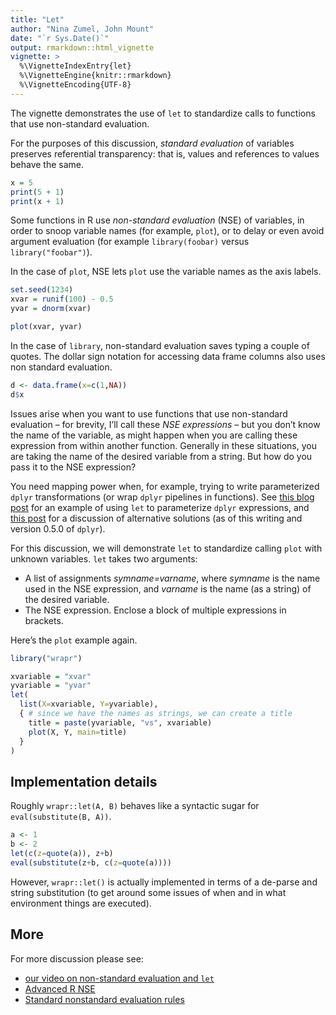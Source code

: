 ```yaml
---
title: "Let"
author: "Nina Zumel, John Mount"
date: "`r Sys.Date()`"
output: rmarkdown::html_vignette
vignette: >
  %\VignetteIndexEntry{let}
  %\VignetteEngine{knitr::rmarkdown}
  %\VignetteEncoding{UTF-8}
---
```


The vignette demonstrates the use of `let` to standardize calls to functions that use non-standard evaluation.

For the purposes of this discussion, *standard evaluation* of variables preserves referential transparency: that is, values and references to values behave the same.

```r
x = 5
print(5 + 1)
print(x + 1)
```

Some functions in R use *non-standard evaluation* (NSE) of variables, in order to snoop variable names (for example, `plot`), or to delay or even avoid argument evaluation (for example `library(foobar)` versus `library("foobar")`).

In the case of `plot`, NSE lets `plot` use the variable names as the axis labels.

```r
set.seed(1234)
xvar = runif(100) - 0.5
yvar = dnorm(xvar)

plot(xvar, yvar) 
```

In the case of `library`, non-standard evaluation saves typing a couple of quotes. The dollar sign notation for accessing data frame columns also uses non standard evaluation.

```r
d <- data.frame(x=c(1,NA))
d$x
```

Issues arise when you want to use functions that use non-standard evaluation -- for brevity, I'll call these *NSE expressions* --  but you don't know the name of the variable, as might happen when you are calling these expression from within another function. Generally in these situations, you are taking the name of the desired variable from a string. But how do you pass it to the NSE expression?

You need mapping power when, for example, trying to write parameterized `dplyr` transformations (or wrap `dplyr` pipelines in functions). See [this blog post](http://www.win-vector.com/blog/2016/12/using-replyrlet-to-parameterize-dplyr-expressions/) for an example of using `let` to parameterize `dplyr` expressions, and [this post](http://www.win-vector.com/blog/2016/12/comparative-examples-using-replyrlet/) for a discussion of alternative solutions (as of this writing and version 0.5.0 of `dplyr`).

For this discussion, we will demonstrate `let` to standardize calling `plot` with unknown variables.
`let` takes two arguments:

 * A list of assignments *symname=varname*, where *symname* is the name used in the NSE expression, and *varname* is the name (as a string) of the desired variable. 
 * The NSE expression. Enclose a block of multiple expressions in brackets.
 
 Here's the `plot` example again.

```r
library("wrapr")

xvariable = "xvar"
yvariable = "yvar"
let(
  list(X=xvariable, Y=yvariable),
  { # since we have the names as strings, we can create a title
    title = paste(yvariable, "vs", xvariable)
    plot(X, Y, main=title)
  }
)
```

## Implementation details

Roughly `wrapr::let(A, B)` behaves like a syntactic sugar for `eval(substitute(B, A))`.


```r
a <- 1
b <- 2
let(c(z=quote(a)), z+b)
eval(substitute(z+b, c(z=quote(a))))
```

However, `wrapr::let()` is actually implemented in terms of a de-parse and string substitution
(to get around some issues of when and in what environment things are executed).

## More

For more discussion please see:

  * [our video on non-standard evaluation and `let`](https://youtu.be/iKLGxzzm9Hk?list=PLAKBwakacHbQp_Z66asDnjn-0qttTO-o9)
  * [Advanced R NSE](http://adv-r.had.co.nz/Computing-on-the-language.html)
  * [Standard nonstandard evaluation rules](http://developer.r-project.org/nonstandard-eval.pdf)


